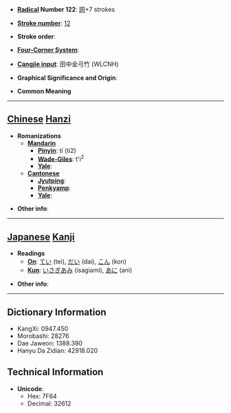 * '''[[Wiktionary:Chinese radical index| Radical]] Number 122''': [[Wiktionary:Chinese radical index 网|网]]+7 strokes

* '''[[Wiktionary:Chinese total strokes index|Stroke number]]''': [[Wiktionary:Chinese total strokes index 12|12]]

* '''Stroke order''': 

* '''[[Wiktionary:Chinese four corner index|Four-Corner System]]''': 

* '''[[Wiktionary:Chinese Cangjie index|Cangjie input]]''': 田中金弓竹 (WLCNH)

* '''Graphical Significance and Origin''': 

* '''Common Meaning'''

----

== [[Chinese]] [[Hanzi]] ==

* '''Romanizations'''
** '''[[Mandarin]]'''
*** '''[[Pinyin]]''': tí (ti2)
*** '''[[Wade-Giles]]''': t'i<sup>2</sup>
*** '''[[Yale]]''': 
** '''[[Cantonese]]'''
*** '''[[Jyutping]]''':
*** '''[[Penkyamp]]''': 
*** '''[[Yale]]''': 

* '''Other info''': 

----

== [[Japanese]] [[Kanji]] ==

* '''Readings'''
** '''[[On]]''': [[てい]] (tei), [[だい]] (dai), [[こん]] (kon)
** '''[[Kun]]''': [[いさぎあみ]] (isagiami), [[あに]] (ani)

* '''Other info''':  

----

== Dictionary Information ==

* KangXi: 0947.450
* Morobashi: 28276
* Dae Jaweon: 1388.390
* Hanyu Da Zidian: 42918.020

== Technical Information ==

* '''Unicode''':
** Hex: 7F64
** Decimal: 32612